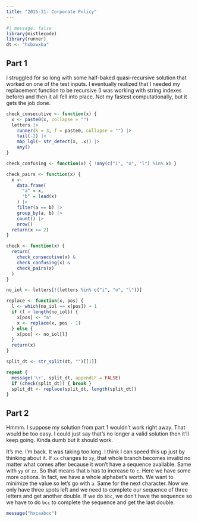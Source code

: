 ```yaml
---
title: "2015-11: Corporate Policy"
---
```


```r
#| message: false
library(mistlecode)
library(runner)
dt <- "hxbxwxba"
```

## Part 1

I struggled for so long with some half-baked quasi-recursive solution that worked on one of the test inputs. I eventually realized that I needed my replacement function to be recursive (I was working with string indexes before) and then it all fell into place. Not my fastest computationally, but it gets the job done.

```r
check_consecutive <- function(x) {
  x <- paste0(x, collapse = "")
  letters |>
    runner(k = 3, f = paste0, collapse = "") |>
    tail(-2) |>
    map_lgl(~ str_detect(x, .x)) |>
    any()
}

check_confusing <- function(x) { !any(c("i", "o", "l") %in% x) }

check_pairs <- function(x) {
  x <- 
    data.frame(
      "a" = x,
      "b" = lead(x)
    ) |>
    filter(a == b) |>
    group_by(a, b) |>
    count() |>
    nrow()
  return(x >= 2)
}

check <- function(x) {
  return(
    check_consecutive(x) & 
    check_confusing(x) &
    check_pairs(x)
  )
}

no_iol <- letters[!(letters %in% c("i", "o", "l"))]

replace <- function(x, pos) {
  l <- which(no_iol == x[pos]) + 1
  if (l > length(no_iol)) {
    x[pos] <- "a"
    x <- replace(x, pos - 1)
  } else {
    x[pos] <- no_iol[l]
  }
  return(x)
}

split_dt <- str_split(dt, "")[[1]]

repeat {
  message('\r', split_dt, appendLF = FALSE)
  if (check(split_dt)) { break }
  split_dt <- replace(split_dt, length(split_dt))
}
```

## Part 2

Hmmm. I suppose my solution from part 1 wouldn't work right away. That would be too easy. I could just say that's no longer a valid solution then it'll keep going. Kinda dumb but it should work. 

It's me. I'm back. It was taking too long. I think I can speed this up just by thinking about it. If `xx` changes to `xy`, that whole branch becomes invalid no matter what comes after because it won't have a sequence available. Same with `yy` or `zz`. So that means that `b` has to increase to `c`. Here we have some more options. In fact, we have a whole alphabet's worth. We want to minimize the value so let's go with `a`. Same for the next character. Now we only have three spots left and we need to complete our sequence of three letters and get another double. If we do `bbc`, we don't have the sequence so we have to do `bcc` to complete the sequence and get the last double.

```r
message("hxcaabcc")
```
